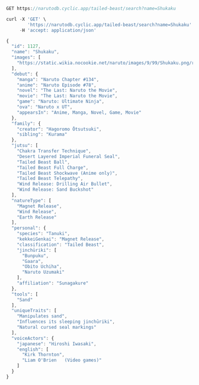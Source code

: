 ```js
GET https://narutodb.cyclic.app/tailed-beast/search?name=Shukaku
```
```js
curl -X 'GET' \
        'https://narutodb.cyclic.app/tailed-beast/search?name=Shukaku' \
     -H 'accept: application/json'
```
```js
{
  "id": 1127,
  "name": "Shukaku",
  "images": [
    "https://static.wikia.nocookie.net/naruto/images/9/99/Shukaku.png/revision/latest/scale-to-width-down/300?cb=20140916210030"
  ],
  "debut": {
    "manga": "Naruto Chapter #134",
    "anime": "Naruto Episode #78",
    "novel": "The Last: Naruto the Movie",
    "movie": "The Last: Naruto the Movie",
    "game": "Naruto: Ultimate Ninja",
    "ova": "Naruto x UT",
    "appearsIn": "Anime, Manga, Novel, Game, Movie"
  },
  "family": {
    "creator": "Hagoromo Ōtsutsuki",
    "sibling": "Kurama"
  },
  "jutsu": [
    "Chakra Transfer Technique",
    "Desert Layered Imperial Funeral Seal",
    "Tailed Beast Ball",
    "Tailed Beast Full Charge",
    "Tailed Beast Shockwave (Anime only)",
    "Tailed Beast Telepathy",
    "Wind Release: Drilling Air Bullet",
    "Wind Release: Sand Buckshot"
  ],
  "natureType": [
    "Magnet Release",
    "Wind Release",
    "Earth Release"
  ],
  "personal": {
    "species": "Tanuki",
    "kekkeiGenkai": "Magnet Release",
    "classification": "Tailed Beast",
    "jinchūriki": [
      "Bunpuku",
      "Gaara",
      "Obito Uchiha",
      "Naruto Uzumaki"
    ],
    "affiliation": "Sunagakure"
  },
  "tools": [
    "Sand"
  ],
  "uniqueTraits": [
    "Manipulates sand",
    "Influences its sleeping jinchūriki",
    "Natural cursed seal markings"
  ],
  "voiceActors": {
    "japanese": "Hiroshi Iwasaki",
    "english": [
      "Kirk Thornton",
      "Liam O'Brien   (Video games)"
    ]
  }
}
```